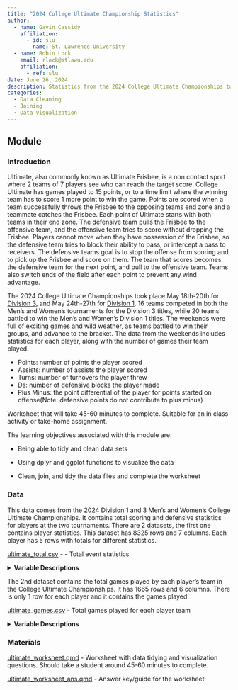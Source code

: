 ```yaml
---
title: "2024 College Ultimate Championship Statistics"
author:
  - name: Gavin Cassidy
    affiliation:
      - id: slu
        name: St. Lawrence University
  - name: Robin Lock
    email: rlock@stlawu.edu
    affiliation: 
      - ref: slu
date: June 26, 2024
description: Statistics from the 2024 College Ultimate Championships to be tidied and plotted.
categories:
  - Data Cleaning
  - Joining
  - Data Visualization
---
```


## Module

### Introduction

Ultimate, also commonly known as Ultimate Frisbee, is a non contact sport where 2 teams of 7 players see who can reach the target score. College Ultimate has games played to 15 points, or to a time limit where the winning team has to score 1 more point to win the game. Points are scored when a team successfully throws the Frisbee to the opposing teams end zone and a teammate catches the Frisbee. Each point of Ultimate starts with both teams in their end zone. The defensive team pulls the Frisbee to the offensive team, and the offensive team tries to score without dropping the Frisbee. Players cannot move when they have possession of the Frisbee, so the defensive team tries to block their ability to pass, or intercept a pass to receivers. The defensive teams goal is to stop the offense from scoring and to pick up the Frisbee and score on them. The team that scores becomes the defensive team for the next point, and pull to the offensive team. Teams also switch ends of the field after each point to prevent any wind advantage.

The 2024 College Ultimate Championships took place May 18th-20th for [Division 3](https://play.usaultimate.org/events/2024-USA-Ultimate-D-3-College-Championships/), and May 24th-27th for [Division 1](https://play.usaultimate.org/events/2024-USA-Ultimate-D-1-College-Championships/). 16 teams competed in both the Men's and Women's tournaments for the Division 3 titles, while 20 teams battled to win the Men's and Women's Division 1 titles. The weekends were full of exciting games and wild weather, as teams battled to win their groups, and advance to the bracket. The data from the weekends includes statistics for each player, along with the number of games their team played.

::: {.callout-note collapse="true" title="Measured Statistics" appearance="minimal"}
-   Points: number of points the player scored
-   Assists: number of assists the player scored
-   Turns: number of turnovers the player threw
-   Ds: number of defensive blocks the player made
-   Plus Minus: the point differential of the player for points started on offense(Note: defensive points do not contribute to plus minus)
:::

::: {.callout-note collapse="true" title="Activity Length" appearance="minimal"}
Worksheet that will take 45-60 minutes to complete. Suitable for an in class activity or take-home assignment.
:::

::: {.callout-note collapse="true" title="Learning Objectives" appearance="minimal"}
The learning objectives associated with this module are:

-   Being able to tidy and clean data sets

-   Using dplyr and ggplot functions to visualize the data
:::

::: {.callout-note collapse="true" title="Methods" appearance="minimal"}
-   Clean, join, and tidy the data files and complete the worksheet
:::

### Data

This data comes from the 2024 Division 1 and 3 Men's and Women's College Ultimate Championships. It contains total scoring and defensive statistics for players at the two tournaments. There are 2 datasets, the first one contains player statistics. This dataset has 8325 rows and 7 columns. Each player has 5 rows with totals for different statistics.

[ultimate_total.csv](ultimate_total.csv) - - Total event statistics

<details>

<summary><b>Variable Descriptions</b></summary>

| Variable  | Description                                                                          |
|--------------------------|----------------------------------------------|
| player    | player name                                                                          |
| level     | the level that the player was competing at (D1 or D3)                                |
| gender    | gender of the player's division (Men or Women)                                       |
| division  | level and gender of the competing player's division                                  |
| team_name | full name of the players team                                                        |
| statistic | the name of the statistic measured by value (Points, Assists, Turns, Ds, Plus Minus) |
| value     | the measured value of the statistic                                                  |

</details>

The 2nd dataset contains the total games played by each player's team in the College Ultimate Championships. It has 1665 rows and 6 columns. There is only 1 row for each player and it contains the games played.

[ultimate_games.csv](ultimate_games.csv) - Total games played for each player team

<details>

<summary><b>Variable Descriptions</b></summary>

| Variable   | Description                                           |
|------------|-------------------------------------------------------|
| player     | player name                                           |
| level      | the level that the player was competing at (D1 or D3) |
| gender     | gender of the player's division (Men or Women)        |
| division   | level and gender of the competing player's division   |
| team_name  | full name of the players team                         |
| team_games | the total games played by the player's team            |

**Data Source**

The data is obtained from a [USA Ultimate 2024 Nationals Stats Dashboard](https://public.tableau.com/app/profile/ben.ayres7024/viz/USAU2024CollegeNationals/Dashboard1) data visualization done by Ben Ayres, originally found on [USA Ultimate](https://play.usaultimate.org/).

</details>

### Materials

[ultimate_worksheet.qmd](ultimate_worksheet.qmd) - Worksheet with data tidying and visualization questions. Should take a student around 45-60 minutes to complete.

[ultimate_worksheet_ans.qmd](ultimate_worksheet_ans.qmd) - Answer key/guide for the worksheet
